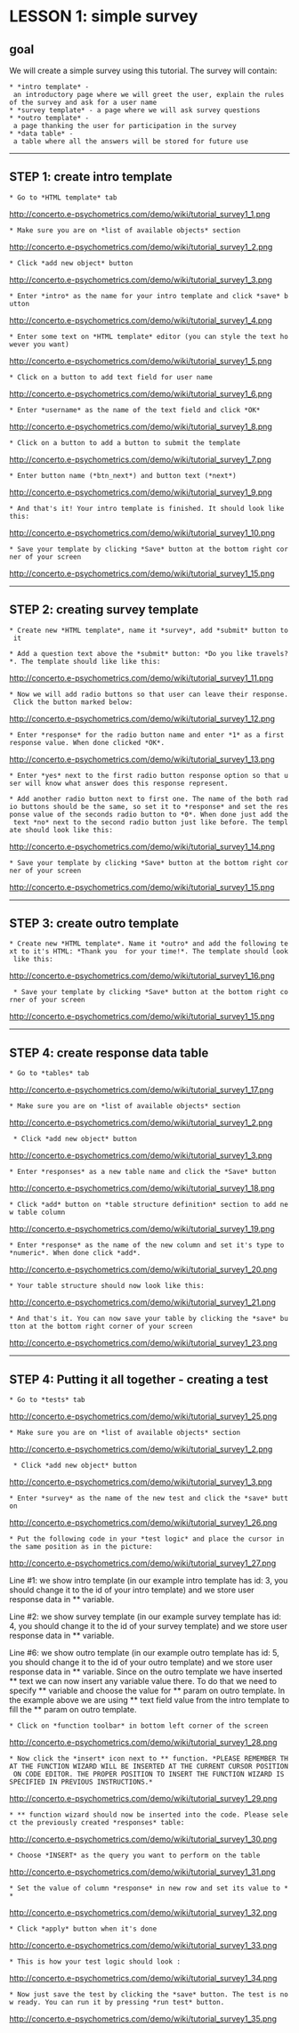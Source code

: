 =LESSON 1: simple survey=

==goal==

We will create a simple survey using this tutorial. The survey will contain:
 
 * *intro template* - an introductory page where we will greet the user, explain the rules of the survey and ask for a user name
 * *survey template* - a page where we will ask survey questions
 * *outro template* - a page thanking the user for participation in the survey 
 * *data table* - a table where all the answers will be stored for future use

----

==STEP 1: create intro template==

 * Go to *HTML template* tab
http://concerto.e-psychometrics.com/demo/wiki/tutorial_survey1_1.png

 * Make sure you are on *list of available objects* section
http://concerto.e-psychometrics.com/demo/wiki/tutorial_survey1_2.png

 * Click *add new object* button
http://concerto.e-psychometrics.com/demo/wiki/tutorial_survey1_3.png

 * Enter *intro* as the name for your intro template and click *save* button
http://concerto.e-psychometrics.com/demo/wiki/tutorial_survey1_4.png

 * Enter some text on *HTML template* editor (you can style the text however you want)
http://concerto.e-psychometrics.com/demo/wiki/tutorial_survey1_5.png

 * Click on a button to add text field for user name
http://concerto.e-psychometrics.com/demo/wiki/tutorial_survey1_6.png

 * Enter *username* as the name of the text field and click *OK*
http://concerto.e-psychometrics.com/demo/wiki/tutorial_survey1_8.png

 * Click on a button to add a button to submit the template
http://concerto.e-psychometrics.com/demo/wiki/tutorial_survey1_7.png

 * Enter button name (*btn_next*) and button text (*next*)
http://concerto.e-psychometrics.com/demo/wiki/tutorial_survey1_9.png

 * And that's it! Your intro template is finished. It should look like this:
http://concerto.e-psychometrics.com/demo/wiki/tutorial_survey1_10.png

 * Save your template by clicking *Save* button at the bottom right corner of your screen
http://concerto.e-psychometrics.com/demo/wiki/tutorial_survey1_15.png

----

==STEP 2: creating survey template==

 * Create new *HTML template*, name it *survey*, add *submit* button to it

 * Add a question text above the *submit* button: *Do you like travels?*. The template should like like this:
http://concerto.e-psychometrics.com/demo/wiki/tutorial_survey1_11.png

 * Now we will add radio buttons so that user can leave their response. Click the button marked below:
http://concerto.e-psychometrics.com/demo/wiki/tutorial_survey1_12.png

 * Enter *response* for the radio button name and enter *1* as a first response value. When done clicked *OK*.
http://concerto.e-psychometrics.com/demo/wiki/tutorial_survey1_13.png

 * Enter *yes* next to the first radio button response option so that user will know what answer does this response represent.

 * Add another radio button next to first one. The name of the both radio buttons should be the same, so set it to *response* and set the response value of the seconds radio button to *0*. When done just add the text *no* next to the second radio button just like before. The template should look like this:
http://concerto.e-psychometrics.com/demo/wiki/tutorial_survey1_14.png

 * Save your template by clicking *Save* button at the bottom right corner of your screen
http://concerto.e-psychometrics.com/demo/wiki/tutorial_survey1_15.png 

----

==STEP 3: create outro template==

 * Create new *HTML template*. Name it *outro* and add the following text to it's HTML: *Thank you {{username}} for your time!*. The template should look like this:
http://concerto.e-psychometrics.com/demo/wiki/tutorial_survey1_16.png 
 
  * Save your template by clicking *Save* button at the bottom right corner of your screen
http://concerto.e-psychometrics.com/demo/wiki/tutorial_survey1_15.png 

----

==STEP 4: create response data table==

 * Go to *tables* tab
http://concerto.e-psychometrics.com/demo/wiki/tutorial_survey1_17.png 

 * Make sure you are on *list of available objects* section
http://concerto.e-psychometrics.com/demo/wiki/tutorial_survey1_2.png

  * Click *add new object* button
http://concerto.e-psychometrics.com/demo/wiki/tutorial_survey1_3.png

 * Enter *responses* as a new table name and click the *Save* button
http://concerto.e-psychometrics.com/demo/wiki/tutorial_survey1_18.png

 * Click *add* button on *table structure definition* section to add new table column
http://concerto.e-psychometrics.com/demo/wiki/tutorial_survey1_19.png 

 * Enter *response* as the name of the new column and set it's type to *numeric*. When done click *add*.
http://concerto.e-psychometrics.com/demo/wiki/tutorial_survey1_20.png 

 * Your table structure should now look like this:
http://concerto.e-psychometrics.com/demo/wiki/tutorial_survey1_21.png 

 * And that's it. You can now save your table by clicking the *save* button at the bottom right corner of your screen 
http://concerto.e-psychometrics.com/demo/wiki/tutorial_survey1_23.png 

----

==STEP 4: Putting it all together - creating a test==

 * Go to *tests* tab
http://concerto.e-psychometrics.com/demo/wiki/tutorial_survey1_25.png  

 * Make sure you are on *list of available objects* section
http://concerto.e-psychometrics.com/demo/wiki/tutorial_survey1_2.png

  * Click *add new object* button
http://concerto.e-psychometrics.com/demo/wiki/tutorial_survey1_3.png

 * Enter *survey* as the name of the new test and click the *save* button
http://concerto.e-psychometrics.com/demo/wiki/tutorial_survey1_26.png

 * Put the following code in your *test logic* and place the cursor in the same position as in the picture:
http://concerto.e-psychometrics.com/demo/wiki/tutorial_survey1_27.png

Line #1: we show intro template (in our example intro template has id: 3, you should change it to the id of your intro template) and we store user response data in *{{{response1}}}* variable.

Line #2: we show survey template (in our example survey template has id: 4, you should change it to the id of your survey template) and we store user response data in *{{{response2}}}* variable.

Line #6: we show outro template (in our example outro template has id: 5, you should change it to the id of your outro template) and we store user response data in *{{{response3}}}* variable. Since on the outro template we have inserted *{{{ {{username}} }}}* text we can now insert any variable value there. To do that we need to specify *{{{params}}}* variable and choose the value for *{{{username}}}* param on outro template. In the example above we are using *{{{username}}}* text field value from the intro template to fill the *{{{ {{username}} }}}* param on outro template.

 * Click on *function toolbar* in bottom left corner of the screen
http://concerto.e-psychometrics.com/demo/wiki/tutorial_survey1_28.png

 * Now click the *insert* icon next to *{{{concerto.table.query}}}* function. *PLEASE REMEMBER THAT THE FUNCTION WIZARD WILL BE INSERTED AT THE CURRENT CURSOR POSITION ON CODE EDITOR. THE PROPER POSITION TO INSERT THE FUNCTION WIZARD IS SPECIFIED IN PREVIOUS INSTRUCTIONS.*
http://concerto.e-psychometrics.com/demo/wiki/tutorial_survey1_29.png

 * *{{{concerto.table.query}}}* function wizard should now be inserted into the code. Please select the previously created *responses* table:
http://concerto.e-psychometrics.com/demo/wiki/tutorial_survey1_30.png

 * Choose *INSERT* as the query you want to perform on the table
http://concerto.e-psychometrics.com/demo/wiki/tutorial_survey1_31.png

 * Set the value of column *response* in new row and set its value to *{{{response2$response}}}*
http://concerto.e-psychometrics.com/demo/wiki/tutorial_survey1_32.png

 * Click *apply* button when it's done
http://concerto.e-psychometrics.com/demo/wiki/tutorial_survey1_33.png

 * This is how your test logic should look :
http://concerto.e-psychometrics.com/demo/wiki/tutorial_survey1_34.png

 * Now just save the test by clicking the *save* button. The test is now ready. You can run it by pressing *run test* button.

http://concerto.e-psychometrics.com/demo/wiki/tutorial_survey1_35.png